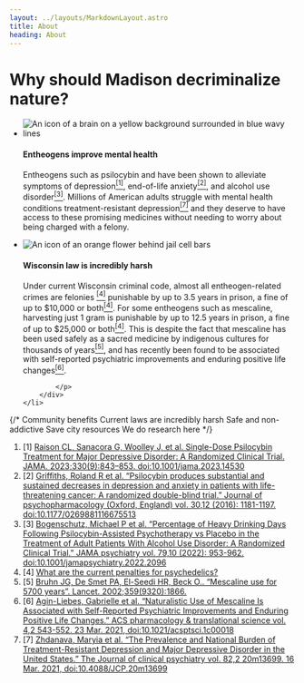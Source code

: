 ```yaml
---
layout: ../layouts/MarkdownLayout.astro
title: About
heading: About
---
```



# Why should Madison decriminalize nature?

<ul id="benefits">
    <li id="mental-health-benefits">
        <Image class="icon" src={brainIcon} alt="An icon of a brain on a yellow background surrounded in blue wavy lines"/>
        <div>
            <h4>Entheogens improve mental health</h4>
            <p>
                Entheogens such as psilocybin and have been shown to alleviate symptoms of depression<a href="#footnote-1"><sup>[1]</sup></a>,
                end-of-life anxiety<a href="#footnote-2"><sup>[2]</sup></a>, and alcohol use disorder<a href="#footnote-3"><sup>[3]</sup></a>.
                Millions of American adults struggle with mental health conditions treatment-resistant depression<a href="#footnote-7"><sup>[7]</sup></a>
                and they deserve to have access to these promising medicines without needing to worry about being charged with a felony.
            </p>
        </div>
    </li>
    <li id="current-penalties">
        <Image class="icon" src={flowerBehindBarsIcon} alt="An icon of an orange flower behind jail cell bars"/>
        <div>
            <h4>Wisconsin law is incredibly harsh</h4>
            <p>
                Under current Wisconsin criminal code, almost all entheogen-related crimes are felonies <a href="#footnote-4"><sup>[4]</sup></a>
                punishable by up to 3.5 years in prison, a fine of up to $10,000 or both<a href="#footnote-4"><sup>[4]</sup></a>.
                For some entheogens such as mescaline, harvesting just 1 gram is punishable by up to 12.5 years in prison,
                a fine of up to $25,000 or both<a href="#footnote-4"><sup>[4]</sup></a>. This is despite the fact that mescaline has been used
                safely as a sacred medicine by indigenous cultures for thousands of years<a href="#footnote-5"><sup>[5]</sup></a>,
                and has recently been found to be associated with self-reported psychiatric improvements and enduring positive
                life changes<a href="#footnote-6"><sup>[6]</sup></a>.

            </p>
        </div>
    </li>
</ul>



{/*
    Community benefits
    Current laws are incredibly harsh
    Safe and non-addictive
    Save city resources
    We do research here
*/}

<ol id="footnotes" class="text-xs">
    <li id="footnote-1">
        [1] <a href="https://jamanetwork.com/journals/jama/fullarticle/2808950">Raison CL, Sanacora G, Woolley J, et al. Single-Dose Psilocybin Treatment for Major Depressive Disorder: A Randomized Clinical Trial. JAMA. 2023;330(9):843–853. doi:10.1001/jama.2023.14530</a>
    </li>
    <li id="footnote-2">
        [2] <a href="https://pubmed.ncbi.nlm.nih.gov/34619818/">Griffiths, Roland R et al. “Psilocybin produces substantial and sustained decreases in depression and anxiety in patients with life-threatening cancer: A randomized double-blind trial.” Journal of psychopharmacology (Oxford, England) vol. 30,12 (2016): 1181-1197. doi:10.1177/0269881116675513</a>
    </li>
    <li id="footnote-3">
        [3] <a href="https://pubmed.ncbi.nlm.nih.gov/36001306/">Bogenschutz, Michael P et al. “Percentage of Heavy Drinking Days Following Psilocybin-Assisted Psychotherapy vs Placebo in the Treatment of Adult Patients With Alcohol Use Disorder: A Randomized Clinical Trial.” JAMA psychiatry vol. 79,10 (2022): 953-962. doi:10.1001/jamapsychiatry.2022.2096</a>
    </li>
    <li id="footnote-4">
        [4] <a href="https://docs.google.com/spreadsheets/d/1yqqTTEAO4hdnxKM-GBU6Djz3KkvFSwGIZDgs3fNW7wk/edit?gid=0#gid=0">What are the current penalties for psychedelics?</a>
    </li>
    <li id="footnote-5">
        [5] <a href="https://www.thelancet.com/journals/lancet/article/PIIS0140-6736(02)08701-9/fulltext">Bruhn JG, De Smet PA, El-Seedi HR, Beck O.. “Mescaline use for 5700 years”. Lancet. 2002;359(9320):1866.</a>
    </li>
    <li id="footnote-6">
        [6] <a href="https://www.ncbi.nlm.nih.gov/pmc/articles/PMC8033766/">Agin-Liebes, Gabrielle et al. “Naturalistic Use of Mescaline Is Associated with Self-Reported Psychiatric Improvements and Enduring Positive Life Changes.” ACS pharmacology & translational science vol. 4,2 543-552. 23 Mar. 2021, doi:10.1021/acsptsci.1c00018</a>
    </li>
    <li id="footnote-7">
        [7] <a href="https://pubmed.ncbi.nlm.nih.gov/33989464/">Zhdanava, Maryia et al. “The Prevalence and National Burden of Treatment-Resistant Depression and Major Depressive Disorder in the United States.” The Journal of clinical psychiatry vol. 82,2 20m13699. 16 Mar. 2021, doi:10.4088/JCP.20m13699</a>
    </li>
</ol>

<style>
    {`
        .icon {
           max-width: 5em;
           padding-right: 1%;
        }

        #benefits {
            display: flex;
            flex-direction: column;
            justify-content: space-between;
        }

        #benefits li {
            display: flex;
            padding-top: 0.1rem;
            flex-direction: row;
        }

        #footnotes li {
            padding-bottom: 1em;
        }

        h1 {
            color: var(--action-color);
        }

        ul, ol {
            margin-left: 0 !important;
        }
    `}
</style>
